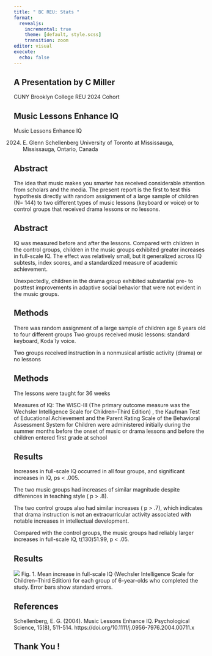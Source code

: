 ```yaml
---
title: " BC REU: Stats "
format:
  revealjs:
    incremental: true
    theme: [default, style.scss]
    transition: zoom
editor: visual
execute:
  echo: false
---
```


## A Presentation by C Miller

CUNY Brooklyn College REU 2024 Cohort

## Music Lessons Enhance IQ

Music Lessons Enhance IQ

(2024) E. Glenn Schellenberg University of Toronto at Mississauga, Mississauga, Ontario, Canada

## Abstract

The idea that music makes you smarter has received considerable attention from scholars and the media. The present report is the first to test this hypothesis directly with random assignment of a large sample of children (N= 144) to two different types of music lessons (keyboard or voice) or to control groups that received drama lessons or no lessons.

## Abstract

IQ was measured before and after the lessons. Compared with children in the control groups, children in the music groups exhibited greater increases in full-scale IQ. The effect was relatively small, but it generalized across IQ subtests, index scores, and a standardized measure of academic achievement.

Unexpectedly, children in the drama group exhibited substantial pre- to posttest improvements in adaptive social behavior that were not evident in the music groups.

## Methods

There was random assignment of a large sample of children age 6 years old to four different groups Two groups received music lessons: standard keyboard, Koda´ly voice.

Two groups received instruction in a nonmusical artistic activity (drama) or no lessons

## Methods

The lessons were taught for 36 weeks

Measures of IQ: The WISC-III (The primary outcome measure was the Wechsler Intelligence Scale for Children--Third Edition) , the Kaufman Test of Educational Achievement and the Parent Rating Scale of the Behavioral Assessment System for Children were administered initially during the summer months before the onset of music or drama lessons and before the children entered first grade at school

## Results

Increases in full-scale IQ occurred in all four groups, and significant increases in IQ, ps \< .005.

The two music groups had increases of similar magnitude despite differences in teaching style ( p \> .8).

The two control groups also had similar increases ( p \> .7), which indicates that drama instruction is not an extracurricular activity associated with notable increases in intellectual development.

Compared with the control groups, the music groups had reliably larger increases in full-scale IQ, t(130)51.99, p \< .05.

## Results

![](music_chart.jpg) Fig. 1. Mean increase in full-scale IQ (Wechsler Intelligence Scale for Children--Third Edition) for each group of 6-year-olds who completed the study. Error bars show standard errors.

## References

Schellenberg, E. G. (2004). Music Lessons Enhance IQ. Psychological Science, 15(8), 511-514. https://doi.org/10.1111/j.0956-7976.2004.00711.x

## Thank You !
